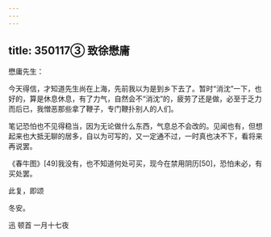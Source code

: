 ```yaml
---
---
---
```

title: 350117③ 致徐懋庸
---




懋庸先生：

今天得信，才知道先生尚在上海，先前我以为是到乡下去了。暂时“消沈”一下，也好的，算是休息休息，有了力气，自然会不“消沈”的，疲劳了还是做，必至于乏力而后已，我憎恶那些拿了鞭子，专门鞭扑别人的人们。

笔记恐怕也不见得稳当，因为无论做什么东西，气息总不会改的。见闻也有，但想起来也大抵无聊的居多，自以为可写的，又一定通不过，一时真也决不下，看将来再说罢。

《春牛图》[49]我没有，也不知道何处可买，现今在禁用阴历[50]，恐怕未必，有买处罢。

此复，即颂

冬安。

迅 顿首 一月十七夜